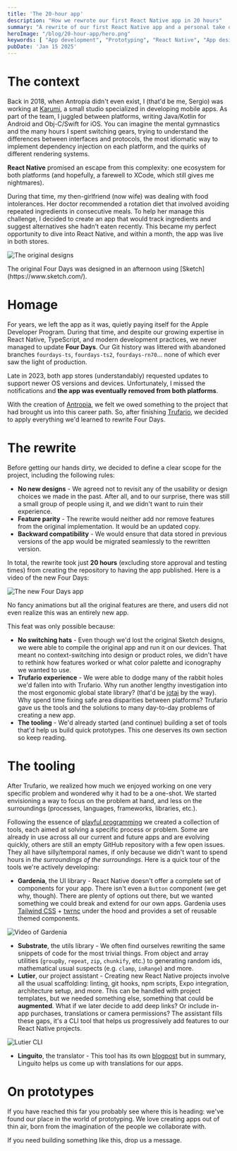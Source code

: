 ```yaml
---
title: 'The 20-hour app'
description: "How we rewrote our first React Native app in 20 hours"
summary: "A rewrite of our first React Native app and a personal take on tooling for prototypes"
heroImage: "/blog/20-hour-app/hero.png"
keywords: [ "App development", "Prototyping", "React Native", "App design" ]
pubDate: 'Jan 15 2025'
---
```


# The context

Back in 2018, when Antropia didn't even exist, I (that'd be me, Sergio) was working at [Karumi](https://www.karumi.com/), a small studio specialized in developing mobile apps. As part of the team, I juggled between platforms, writing Java/Kotlin for Android and Obj-C/Swift for iOS. You can imagine the mental gymnastics and the many hours I spent switching gears, trying to understand the differences between interfaces and protocols, the most idiomatic way to implement dependency injection on each platform, and the quirks of different rendering systems.

**React Native** promised an escape from this complexity: one ecosystem for both platforms (and hopefully, a farewell to XCode, which still gives me nightmares).

During that time, my then-girlfriend (now wife) was dealing with food intolerances. Her doctor recommended a rotation diet that involved avoiding repeated ingredients in consecutive meals. To help her manage this challenge, I decided to create an app that would track ingredients and suggest alternatives she hadn't eaten recently. This became my perfect opportunity to dive into React Native, and within a month, the app was live in both stores.

![The original designs](/blog/20-hour-app/mockup.png)

<p class="footnote">The original Four Days was designed in an afternoon using [Sketch](https://www.sketch.com/).</p>

# Homage

For years, we left the app as it was, quietly paying itself for the Apple Developer Program. During that time, and despite our growing expertise in React Native, TypeScript, and modern development practices, we never managed to update **Four Days**. Our Git history was littered with abandoned branches `fourdays-ts`, `fourdays-ts2`, `fourdays-rn70`... none of which ever saw the light of production.

Late in 2023, both app stores (understandably) requested updates to support newer OS versions and devices. Unfortunately, I missed the notifications and **the app was eventually removed from both platforms**.

With the creation of [Antropia](https://antropia.studio), we felt we owed something to the project that had brought us into this career path. So, after finishing [Trufario](https://antropia.studio/blog/40-hour-app/), we decided to apply everything we'd learned to rewrite Four Days.

# The rewrite

Before getting our hands dirty, we decided to define a clear scope for the project, including the following rules:

- **No new designs** - We agreed not to revisit any of the usability or design choices we made in the past. After all, and to our surprise, there was still a small group of people using it, and we didn't want to ruin their experience.
- **Feature parity** - The rewrite would neither add nor remove features from the original implementation. It would be an updated copy.
- **Backward compatibility** - We would ensure that data stored in previous versions of the app would be migrated seamlessly to the rewritten version.

In total, the rewrite took just **20 hours** (excluding store approval and testing times) from creating the repository to having the app published. Here is a video of the new Four Days:

![The new Four Days app](/blog/20-hour-app/fourdays.webp)

<p class="footnote">No fancy animations but all the original features are there, and users did not even realize this was an entirely new app.</p>

This feat was only possible because:

- **No switching hats** - Even though we'd lost the original Sketch designs, we were able to compile the original app and run it on our devices. That meant no context-switching into design or product roles, we didn't have to rethink how features worked or what color palette and iconography we wanted to use.
- **Trufario experience** - We were able to dodge many of the rabbit holes we'd fallen into with Trufario. Why run another lengthy investigation into the most ergonomic global state library? (that'd be [jotai](https://jotai.org/) by the way). Why spend time fixing safe area disparities between platforms? Trufario gave us the tools and the solutions to many day-to-day problems of creating a new app.
- **The tooling** - We'd already started (and continue) building a set of tools that'd help us build quick prototypes. This one deserves its own section so keep reading.

# The tooling

After Trufario, we realized how much we enjoyed working on one very specific problem and wondered why it had to be a one-shot. We started envisioning a way to focus on the problem at hand, and less on the surroundings (processes, languages, frameworks, libraries, etc.).

Following the essence of [playful programming](https://news.ycombinator.com/item?id=38828766) we created a collection of tools, each aimed
at solving a specific process or problem. Some are already in use across all our current and future apps and are evolving quickly, others are still an empty GitHub repository with a few open issues. They all have silly/temporal names, if only because we didn't want to spend hours in *the surroundings of the surroundings*. Here is a quick tour of the tools we're actively developing:

- **Gardenia**, the UI library - React Native doesn't offer a complete set of components for your app. There isn't even a `Button` component (we get why, though). There are plenty of options out there, but we wanted something we could break and extend for our own apps. Gardenia uses [Tailwind CSS](https://tailwindcss.com/) + [twrnc](https://github.com/jaredh159/tailwind-react-native-classnames) under the hood and provides a set of reusable themed components.

![Video of Gardenia](/blog/20-hour-app/telar.webp)

- **Substrate**, the utils library - We often find ourselves rewriting the same snippets of code for the most trivial things. From object and array utilities (`groupBy`, `repeat`, `zip`, `chunkify`, etc.) to generating random ids, mathematical usual suspects (e.g. `clamp`, `inRange`) and more.
- **Lutier**, our project assistant - Creating new React Native projects involve all the usual scaffolding: linting, git hooks, npm scripts, Expo integration, architecture setup, and more. This can be handled with project templates, but we needed something else, something that could be **augmented**. What if we later decide to add deep links? Or include in-app purchases, translations or camera permissions? The assistant fills these gaps, it's a CLI tool that helps us progressively add features to our React Native projects.

![Lutier CLI](/blog/20-hour-app/lutier.png)

- **Linguito**, the translator - This tool has its own [blogpost](https://antropia.studio/blog/linguito/) but in summary, Linguito helps us come up with translations for our apps.

# On prototypes

If you have reached this far you probably see where this is heading: we've found our place in the world of prototyping. We love creating apps out of thin air, born from the imagination of the people we collaborate with.

If you need building something like this, drop us a message.
